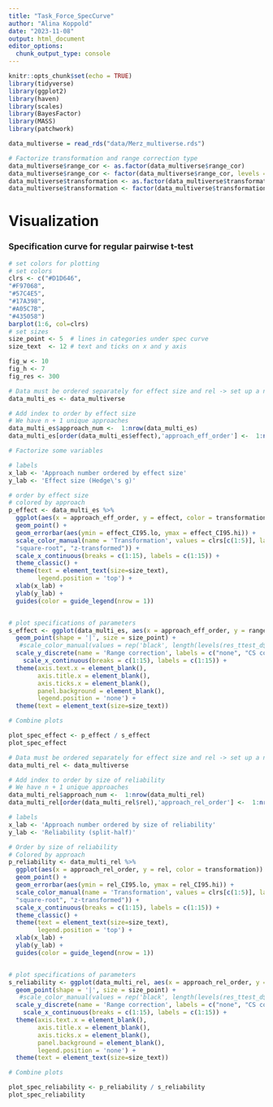 ```yaml
---
title: "Task_Force_SpecCurve"
author: "Alina Koppold"
date: "2023-11-08"
output: html_document
editor_options: 
  chunk_output_type: console
---
```


```r
knitr::opts_chunk$set(echo = TRUE)
library(tidyverse)
library(ggplot2)
library(haven)
library(scales)
library(BayesFactor)
library(MASS)
library(patchwork)
```

``` r
data_multiverse = read_rds("data/Merz_multiverse.rds")

# Factorize transformation and range correction type
data_multiverse$range_cor <- as.factor(data_multiverse$range_cor)
data_multiverse$range_cor <- factor(data_multiverse$range_cor, levels = c("none","cs","us"))
data_multiverse$transformation <- as.factor(data_multiverse$transformation)
data_multiverse$transformation <- factor(data_multiverse$transformation, levels = c("raw", "box", "log", "sqr", "ztr"))

```


# Visualization
### Specification curve for regular pairwise t-test

```r

# set colors for plotting
# set colors
clrs <- c("#D1D646",
"#F97068",
"#57C4E5",
"#17A398",
"#A05C7B",
"#435058")
barplot(1:6, col=clrs)
# set sizes 
size_point <- 5  # lines in categories under spec curve
size_text  <- 12 # text and ticks on x and y axis

fig_w <- 10
fig_h <- 7
fig_res <- 300

```

```r

# Data must be ordered separately for effect size and rel -> set up a new data set
data_multi_es <- data_multiverse

# Add index to order by effect size
# We have n + 1 unique approaches
data_multi_es$approach_num <-  1:nrow(data_multi_es)
data_multi_es[order(data_multi_es$effect),'approach_eff_order'] <-  1:nrow(data_multi_es)

# Factorize some variables

# labels
x_lab <- 'Approach number ordered by effect size'
y_lab <- 'Effect size (Hedge\'s g)'

# order by effect size
# colored by approach
p_effect <- data_multi_es %>%
  ggplot(aes(x = approach_eff_order, y = effect, color = transformation)) +
  geom_point() +
  geom_errorbar(aes(ymin = effect_CI95.lo, ymax = effect_CI95.hi)) +
  scale_color_manual(name = 'Transformation', values = clrs[c(1:5)], labels = c("none", "box-cox", "log-transformed", 
  "square-root", "z-transformed")) +
  scale_x_continuous(breaks = c(1:15), labels = c(1:15)) +
  theme_classic() +
  theme(text = element_text(size=size_text),
        legend.position = 'top') +
  xlab(x_lab) +
  ylab(y_lab) + 
  guides(color = guide_legend(nrow = 1))


# plot specifications of parameters
s_effect <- ggplot(data_multi_es, aes(x = approach_eff_order, y = range_cor)) +
  geom_point(shape = '|', size = size_point) +
   #scale_color_manual(values = rep('black', length(levels(res_ttest_d$approach)) )) +
  scale_y_discrete(name = 'Range correction', labels = c("none", "CS corrected", "US corrected")) +
    scale_x_continuous(breaks = c(1:15), labels = c(1:15)) +
  theme(axis.text.x = element_blank(),
        axis.title.x = element_blank(), 
        axis.ticks.x = element_blank(),
        panel.background = element_blank(),
        legend.position = 'none') +
  theme(text = element_text(size=size_text)) 

# Combine plots

plot_spec_effect <- p_effect / s_effect
plot_spec_effect

```



```r

# Data must be ordered separately for effect size and rel -> set up a new data set
data_multi_rel <- data_multiverse

# Add index to order by size of reliability
# We have n + 1 unique approaches
data_multi_rel$approach_num <-  1:nrow(data_multi_rel)
data_multi_rel[order(data_multi_rel$rel),'approach_rel_order'] <-  1:nrow(data_multi_rel)

# labels
x_lab <- 'Approach number ordered by size of reliability'
y_lab <- 'Reliability (split-half)'

# Order by size of reliability
# Colored by approach
p_reliability <- data_multi_rel %>%
  ggplot(aes(x = approach_rel_order, y = rel, color = transformation)) +
  geom_point() +
  geom_errorbar(aes(ymin = rel_CI95.lo, ymax = rel_CI95.hi)) +
  scale_color_manual(name = 'Transformation', values = clrs[c(1:5)], labels = c("none", "box-cox", "log-transformed", 
  "square-root", "z-transformed")) +
  scale_x_continuous(breaks = c(1:15), labels = c(1:15)) +
  theme_classic() +
  theme(text = element_text(size=size_text),
        legend.position = 'top') +
  xlab(x_lab) +
  ylab(y_lab) + 
  guides(color = guide_legend(nrow = 1))


# plot specifications of parameters
s_reliability <- ggplot(data_multi_rel, aes(x = approach_rel_order, y = range_cor)) +
  geom_point(shape = '|', size = size_point) +
   #scale_color_manual(values = rep('black', length(levels(res_ttest_d$approach)) )) +
  scale_y_discrete(name = 'Range correction', labels = c("none", "CS corrected", "US corrected")) +
    scale_x_continuous(breaks = c(1:15), labels = c(1:15)) +
  theme(axis.text.x = element_blank(),
        axis.title.x = element_blank(), 
        axis.ticks.x = element_blank(),
        panel.background = element_blank(),
        legend.position = 'none') +
  theme(text = element_text(size=size_text)) 

# Combine plots

plot_spec_reliability <- p_reliability / s_reliability
plot_spec_reliability

```

